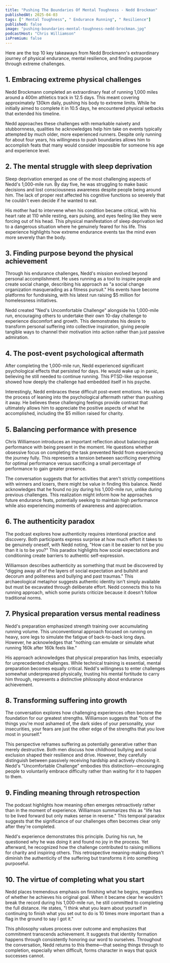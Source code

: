 ```yaml
---
title: "Pushing The Boundaries Of Mental Toughness - Nedd Brockman"
publishedAt: 2025-04-03
tags: [" Mental Toughness", " Endurance Running", " Resilience"]
published: false
image: "pushing-boundaries-mental-toughness-nedd-brockman.jpg"
podcastHost: "Chris Williamson"
isPremium: false
---
```



<PodcastSummaryPageLayout frontmatter={frontmatter}>

Here are the top 10 key takeaways from Nedd Brockmann's extraordinary journey of physical endurance, mental resilience, and finding purpose through extreme challenges.

## 1. Embracing extreme physical challenges

Nedd Brockmann completed an extraordinary feat of running 1,000 miles around a 400m athletics track in 12.5 days. This meant covering approximately 130km daily, pushing his body to extreme limits. While he initially aimed to complete it in 10.5 days, he encountered physical setbacks that extended his timeline.

Nedd approaches these challenges with remarkable naivety and stubbornness, qualities he acknowledges help him take on events typically attempted by much older, more experienced runners. Despite only running for about four years, his willingness to push boundaries allows him to accomplish feats that many would consider impossible for someone his age and experience level.

## 2. The mental struggle with sleep deprivation

Sleep deprivation emerged as one of the most challenging aspects of Nedd's 1,000-mile run. By day five, he was struggling to make basic decisions and lost consciousness awareness despite people being around him. The lack of proper rest affected his cognitive functions so severely that he couldn't even decide if he wanted to eat.

His mother had to intervene when his condition became critical, with his heart rate at 110 while resting, ears pulsing, and eyes feeling like they were forcing out of his head. This physical manifestation of sleep deprivation led to a dangerous situation where he genuinely feared for his life. This experience highlights how extreme endurance events tax the mind even more severely than the body.

## 3. Finding purpose beyond the physical achievement

Through his endurance challenges, Nedd's mission evolved beyond personal accomplishment. He uses running as a tool to inspire people and create social change, describing his approach as "a social change organization masquerading as a fitness pursuit." His events have become platforms for fundraising, with his latest run raising $5 million for homelessness initiatives.

Nedd created "Ned's Uncomfortable Challenge" alongside his 1,000-mile run, encouraging others to undertake their own 10-day challenge to experience discomfort and growth. This demonstrates his desire to transform personal suffering into collective inspiration, giving people tangible ways to channel their motivation into action rather than just passive admiration.

## 4. The post-event psychological aftermath

After completing the 1,000-mile run, Nedd experienced significant psychological effects that persisted for days. He would wake up in panic, believing he still needed to continue running. This PTSD-like response showed how deeply the challenge had embedded itself in his psyche.

Interestingly, Nedd embraces these difficult post-event emotions. He values the process of leaning into the psychological aftermath rather than pushing it away. He believes these challenging feelings provide contrast that ultimately allows him to appreciate the positive aspects of what he accomplished, including the $5 million raised for charity.

## 5. Balancing performance with presence

Chris Williamson introduces an important reflection about balancing peak performance with being present in the moment. He questions whether obsessive focus on completing the task prevented Nedd from experiencing the journey fully. This represents a tension between sacrificing everything for optimal performance versus sacrificing a small percentage of performance to gain greater presence.

The conversation suggests that for activities that aren't strictly competitions with winners and losers, there might be value in finding this balance. Nedd acknowledges that he found no joy during his 1,000-mile run, unlike during previous challenges. This realization might inform how he approaches future endurance feats, potentially seeking to maintain high performance while also experiencing moments of awareness and appreciation.

## 6. The authenticity paradox

The podcast explores how authenticity requires intentional practice and discovery. Both participants express surprise at how much effort it takes to be genuinely oneself, with Nedd noting, "How can it be easier to not be you than it is to be you?" This paradox highlights how social expectations and conditioning create barriers to authentic self-expression.

Williamson describes authenticity as something that must be discovered by "digging away all of the layers of social expectation and bullshit and decorum and politeness and bullying and past traumas." This archaeological metaphor suggests authentic identity isn't simply available but must be excavated through deliberate effort. Nedd connects this to his running approach, which some purists criticize because it doesn't follow traditional norms.

## 7. Physical preparation versus mental readiness

Nedd's preparation emphasized strength training over accumulating running volume. This unconventional approach focused on running on heavy, sore legs to simulate the fatigue of back-to-back long days. However, he acknowledges that "nothing can emulate or simulate what running 160k after 160k feels like."

His approach acknowledges that physical preparation has limits, especially for unprecedented challenges. While technical training is essential, mental preparation becomes equally critical. Nedd's willingness to enter challenges somewhat underprepared physically, trusting his mental fortitude to carry him through, represents a distinctive philosophy about endurance achievement.

## 8. Transforming suffering into growth

The conversation explores how challenging experiences often become the foundation for our greatest strengths. Williamson suggests that "lots of the things you're most ashamed of, the dark sides of your personality, your insecurities, your fears are just the other edge of the strengths that you love most in yourself."

This perspective reframes suffering as potentially generative rather than merely destructive. Both men discuss how childhood bullying and social exclusion shaped their resilience and drive. However, they carefully distinguish between passively receiving hardship and actively choosing it. Nedd's "Uncomfortable Challenge" embodies this distinction—encouraging people to voluntarily embrace difficulty rather than waiting for it to happen to them.

## 9. Finding meaning through retrospection

The podcast highlights how meaning often emerges retroactively rather than in the moment of experience. Williamson summarizes this as "life has to be lived forward but only makes sense in reverse." This temporal paradox suggests that the significance of our challenges often becomes clear only after they're completed.

Nedd's experience demonstrates this principle. During his run, he questioned why he was doing it and found no joy in the process. Yet afterward, he recognized how the challenge contributed to raising millions for charity and inspiring others. This retrospective meaning-making doesn't diminish the authenticity of the suffering but transforms it into something purposeful.

## 10. The virtue of completing what you start

Nedd places tremendous emphasis on finishing what he begins, regardless of whether he achieves his original goal. When it became clear he wouldn't break the record during his 1,000-mile run, he still committed to completing the full distance. He states, "I think what you learn about yourself in continuing to finish what you set out to do is 10 times more important than a flag in the ground to say I got it."

This philosophy values process over outcome and emphasizes that commitment transcends achievement. It suggests that identity formation happens through consistently honoring our word to ourselves. Throughout the conversation, Nedd returns to this theme—that seeing things through to completion, especially when difficult, forms character in ways that quick successes cannot.

</PodcastSummaryPageLayout>
